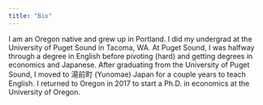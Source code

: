 ```yaml
---
title: "Bio"
---
```


I am an Oregon native and grew up in Portland. I did my undergrad at the University of Puget Sound in Tacoma, WA. At Puget Sound, I was halfway through a degree in English before pivoting (hard) and getting degrees in economics and Japanese. After graduating from the University of Puget Sound, I moved to 湯前町 (Yunomae) Japan for a couple years to teach English. I returned to Oregon in 2017 to start a Ph.D. in economics at the University of Oregon. 